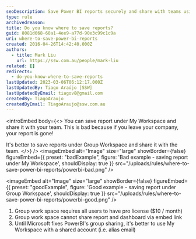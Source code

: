 ```yaml
---
seoDescription: Save Power BI reports securely and share with teams using group workspaces or shared accounts for alias emails.
type: rule
archivedreason:
title: Do you know where to save reports?
guid: 8081d068-60a1-4ee9-a77d-90e3c99c1c9a
uri: where-to-save-power-bi-reports
created: 2016-04-26T14:42:40.000Z
authors:
  - title: Mark Liu
    url: https://ssw.com.au/people/mark-liu
related: []
redirects:
  - do-you-know-where-to-save-reports
lastUpdated: 2023-03-06T06:12:17.000Z
lastUpdatedBy: Tiago Araújo [SSW]
lastUpdatedByEmail: tiagov8@gmail.com
createdBy: TiagoAraujo
createdByEmail: TiagoAraujo@ssw.com.au
---
```


<introEmbed
  body={<>
You can save report under My Workspace and share it with your team. This is bad because if you leave your company, your report is gone!

It's better to save reports under Group Workspace and share it with the team.
  </>}
/>
<imageEmbed
  alt="Image"
  size="large"
  showBorder={false}
  figureEmbed={{
    preset: "badExample",
    figure: 'Bad example - saving report under My Workspace',
    shouldDisplay: true
  }}
  src="/uploads/rules/where-to-save-power-bi-reports/powerbi-bad.png"
/>

<imageEmbed
  alt="Image"
  size="large"
  showBorder={false}
  figureEmbed={{
    preset: "goodExample",
    figure: 'Good example - saving report under Group Workspace',
    shouldDisplay: true
  }}
  src="/uploads/rules/where-to-save-power-bi-reports/powerbi-good.png"
/>

1. Group work space requires all users to have pro license ($10 / month)
2. Group work space cannot share report and dashboard via embed link
3. Until Microsoft fixes PowerBI's group sharing, it's better to use My Workspace with a shared account (i.e. alias email)
